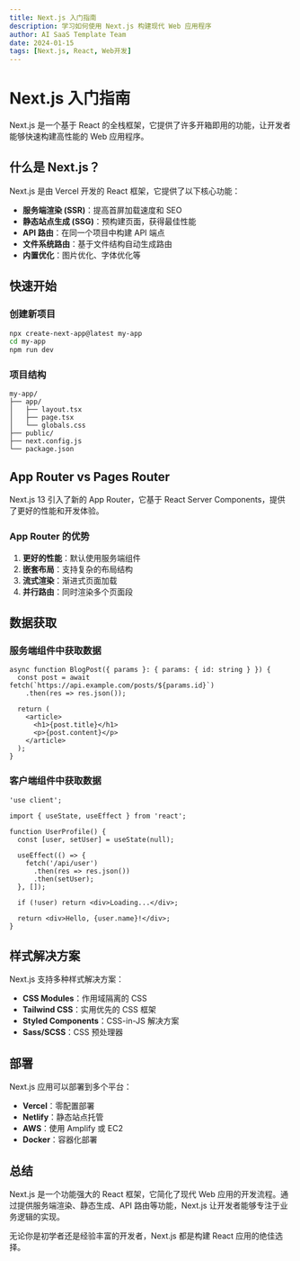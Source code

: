 ```yaml
---
title: Next.js 入门指南
description: 学习如何使用 Next.js 构建现代 Web 应用程序
author: AI SaaS Template Team
date: 2024-01-15
tags: [Next.js, React, Web开发]
---
```


# Next.js 入门指南

Next.js 是一个基于 React 的全栈框架，它提供了许多开箱即用的功能，让开发者能够快速构建高性能的 Web 应用程序。

## 什么是 Next.js？

Next.js 是由 Vercel 开发的 React 框架，它提供了以下核心功能：

- **服务端渲染 (SSR)**：提高首屏加载速度和 SEO
- **静态站点生成 (SSG)**：预构建页面，获得最佳性能
- **API 路由**：在同一个项目中构建 API 端点
- **文件系统路由**：基于文件结构自动生成路由
- **内置优化**：图片优化、字体优化等

## 快速开始

### 创建新项目

```bash
npx create-next-app@latest my-app
cd my-app
npm run dev
```

### 项目结构

```
my-app/
├── app/
│   ├── layout.tsx
│   ├── page.tsx
│   └── globals.css
├── public/
├── next.config.js
└── package.json
```

## App Router vs Pages Router

Next.js 13 引入了新的 App Router，它基于 React Server Components，提供了更好的性能和开发体验。

### App Router 的优势

1. **更好的性能**：默认使用服务端组件
2. **嵌套布局**：支持复杂的布局结构
3. **流式渲染**：渐进式页面加载
4. **并行路由**：同时渲染多个页面段

## 数据获取

### 服务端组件中获取数据

```tsx
async function BlogPost({ params }: { params: { id: string } }) {
  const post = await fetch(`https://api.example.com/posts/${params.id}`)
    .then(res => res.json());

  return (
    <article>
      <h1>{post.title}</h1>
      <p>{post.content}</p>
    </article>
  );
}
```

### 客户端组件中获取数据

```tsx
'use client';

import { useState, useEffect } from 'react';

function UserProfile() {
  const [user, setUser] = useState(null);

  useEffect(() => {
    fetch('/api/user')
      .then(res => res.json())
      .then(setUser);
  }, []);

  if (!user) return <div>Loading...</div>;

  return <div>Hello, {user.name}!</div>;
}
```

## 样式解决方案

Next.js 支持多种样式解决方案：

- **CSS Modules**：作用域隔离的 CSS
- **Tailwind CSS**：实用优先的 CSS 框架
- **Styled Components**：CSS-in-JS 解决方案
- **Sass/SCSS**：CSS 预处理器

## 部署

Next.js 应用可以部署到多个平台：

- **Vercel**：零配置部署
- **Netlify**：静态站点托管
- **AWS**：使用 Amplify 或 EC2
- **Docker**：容器化部署

## 总结

Next.js 是一个功能强大的 React 框架，它简化了现代 Web 应用的开发流程。通过提供服务端渲染、静态生成、API 路由等功能，Next.js 让开发者能够专注于业务逻辑的实现。

无论你是初学者还是经验丰富的开发者，Next.js 都是构建 React 应用的绝佳选择。 